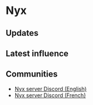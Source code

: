 # Nyx

## Updates


<Updates channel="1037559089762422874" />

## Latest influence


<AeternumMap name="Nyx" />

## Communities

- [Nyx server Discord (English)](https://discord.gg/nyxeu)
- [Nyx server Discord (French)](https://discord.gg/ASHjaE4FBH)
